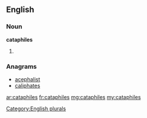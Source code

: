 ==English==

===Noun===
'''cataphiles'''

# {{plural of|[[cataphile]]}}

===Anagrams===
* [[acephalist#English|acephalist]]
* [[caliphates#English|caliphates]]

[[Category:English plurals]]

[[ar:cataphiles]]
[[fr:cataphiles]]
[[mg:cataphiles]]
[[my:cataphiles]]
